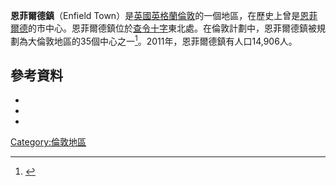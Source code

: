 {{Infobox UK place
|country                  = 英格蘭
|static_image_name        = Enfield Town centre, Enfield - geograph.org.uk - 1076291.jpg
|static_image_caption     = 恩菲爾德市中心
|region                   = 大倫敦
|official_name            = Enfield Town
|latitude                 = 51.6516
|longitude                = -0.0837
|os_grid_reference        = TQ325965
|constituency_westminster = [[北恩菲爾德_(英國國會選區)|北恩菲爾德]]
|post_town                = ENFIELD
|postcode_area            = EN
|postcode_district        = EN1, EN2
|london_borough           = Enfield
|dial_code                = 020
}}
'''恩菲爾德鎮'''（Enfield Town）是[[英國|英國]][[英格蘭|英格蘭]][[倫敦|倫敦]]的一個地區，在歷史上曾是[[恩菲爾德|恩菲爾德]]的市中心。恩菲爾德鎮位於[[查令十字|查令十字]]東北{{convert|10.1|mi}}處。在倫敦計劃中，恩菲爾德鎮被規劃為大倫敦地區的35個中心之一<ref name=london_plan_f08>{{cite web|url=http://www.london.gov.uk/thelondonplan/docs/londonplan08.pdf |author=[[Mayor_of_London|Mayor of London]] |publisher=[[Greater_London_Authority|Greater London Authority]] |title=London Plan (Consolidated with Alterations since 2004) |date=February 2008 |deadurl=yes |archiveurl=https://web.archive.org/web/20100602000714/http://www.london.gov.uk/thelondonplan/docs/londonplan08.pdf |archivedate=2010-06-02 }}</ref>。2011年，恩菲爾德鎮有人口14,906人。
==參考資料==
{{Reflist}}
*{{cite book |last1=Pam |first1=David | title=A Victorian Suburb  |series=A History of Enfield  |year=1992 |publisher= Enfield Preservation Society|location=Enfield }}
*{{cite book |last1= Ford|first1=Edward   |author2=George H. Hodson |title= A History of Enfield in the County of Middlesex|url=http://www.archive.org/details/historyofenfield00forduoft   |accessdate=19 September 2011 |year=1873 |publisher= |location= Enfield}}
*{{Citation |publisher = Cassell & Co. |publication-place = London |title = Greater London |author = [[Edward_Walford|Edward Walford]] |publication-date = 1883 |oclc = 3009761 |chapter= Enfield |chapterurl=http://archive.org/stream/greaterlondonnar01walf#page/347/mode/1up }}
{{倫敦地區}}
[[Category:倫敦地區|Category:倫敦地區]]